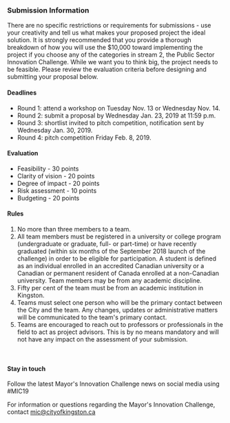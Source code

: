 

<h3> Submission Information </h3>

There are no specific restrictions or requirements for submissions - use your creativity and tell us what makes your proposed project the ideal solution. It is strongly recommended that you provide a thorough breakdown of how you will use the $10,000 toward implementing the project if you choose any of the categories in stream 2, the Public Sector Innovation Challenge. While we want you to think big, the project needs to be feasible. Please review the evaluation criteria before designing and submitting your proposal below.

<h4 color="red">Deadlines</h4>

- Round 1: attend a workshop on Tuesday Nov. 13 or Wednesday Nov. 14.
- Round 2: submit a proposal by Wednesday Jan. 23, 2019 at 11:59 p.m.
- Round 3: shortlist invited to pitch competition, notification sent by Wednesday Jan. 30, 2019.
- Round 4: pitch competition Friday Feb. 8, 2019.

<h4>Evaluation</h4>

* Feasibility - 30 points
* Clarity of vision - 20 points
* Degree of impact - 20 points
* Risk assessment - 10 points
* Budgeting - 20 points

<h4>Rules</h4>

1. No more than three members to a team.
2. All team members must be registered in a university or college program (undergraduate or graduate, full- or part-time) or have recently graduated (within six months of the September 2018 launch of the challenge) in order to be eligible for participation. A student is defined as an individual enrolled in an accredited Canadian university or a Canadian or permanent resident of Canada enrolled at a non-Canadian university. Team members may be from any academic discipline.
3. Fifty per cent of the team must be from an academic institution in Kingston.
4. Teams must select one person who will be the primary contact between the City and the team. Any changes, updates or administrative matters will be communicated to the team's primary contact.
5. Teams are encouraged to reach out to professors or professionals in the field to act as project advisors. This is by no means mandatory and will not have any impact on the assessment of your submission.

<br/>

<h4>Stay in touch</h4>

Follow the latest Mayor's Innovation Challenge news on social media using #MIC19

For information or questions regarding the Mayor's Innovation Challenge, contact mic@cityofkingston.ca



